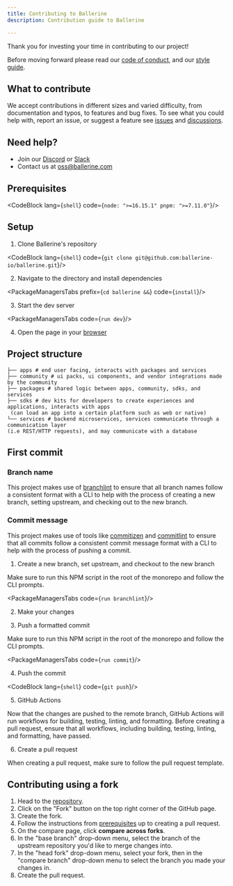 ```yaml
---
title: Contributing to Ballerine
description: Contribution guide to Ballerine

---
```




Thank you for investing your time in contributing to our project!

Before moving forward please read our [code of conduct](CODE_OF_CONDUCT.md), and our [style guide](STYLE_GUIDE.md).

## What to contribute

We accept contributions in different sizes and varied difficulty, from documentation and typos, to features and bug fixes. To see what you could help with, report an issue, or suggest a feature see [issues](https://github.com/ballerine-io/ballerine/issues) and [discussions](https://github.com/ballerine-io/ballerine/discussions).

## Need help?

- Join our [Discord](https://discord.gg/e2rQE4YygA) or [Slack](https://join.slack.com/t/ballerine-oss/shared_invite/zt-1iu6otkok-OqBF3TrcpUmFd9oUjNs2iw)
- Contact us at [oss@ballerine.com](mailto:oss@ballerine.com)

## Prerequisites

<CodeBlock lang={`shell`} code={`node: ">=16.15.1"
pnpm: ">=7.11.0"`}/>

## Setup

1. Clone Ballerine's repository

<CodeBlock lang={`shell`} code={`git clone git@github.com:ballerine-io/ballerine.git`}/>

2. Navigate to the directory and install dependencies

<PackageManagersTabs prefix={`cd ballerine &&`} code={`install`}/>

3. Start the dev server

<PackageManagersTabs code={`run dev`}/>

4. Open the page in your [browser](http://localhost:3000/)

## Project structure

```
├── apps # end user facing, interacts with packages and services
├── community # ui packs, ui components, and vendor integrations made by the community
├── packages # shared logic between apps, community, sdks, and services
├── sdks # dev kits for developers to create experiences and applications, interacts with apps
 (can load an app into a certain platform such as web or native)
└── services # backend microservices, services communicate through a communication layer
(i.e REST/HTTP requests), and may communicate with a database
```

## First commit

### Branch name

This project makes use of [branchlint](https://github.com/Omri-Levy/branchlint) to ensure that all branch names follow a consistent format with a CLI to help with the process of creating a new branch, setting upstream, and checking out to the new branch.

### Commit message

This project makes use of tools like [commitizen](https://github.com/commitizen/cz-cli) and [commitlint](https://github.com/conventional-changelog/commitlint) to ensure that all commits follow a consistent commit message format with a CLI to help with the process of pushing a commit.

1. Create a new branch, set upstream, and checkout to the new branch

Make sure to run this NPM script in the root of the monorepo and follow the CLI prompts.

<PackageManagersTabs code={`run branchlint`}/>

2. Make your changes

3. Push a formatted commit

Make sure to run this NPM script in the root of the monorepo and follow the CLI prompts.

<PackageManagersTabs code={`run commit`}/>

4. Push the commit

<CodeBlock lang={`shell`} code={`git push`}/>

5. GitHub Actions

Now that the changes are pushed to the remote branch, GitHub Actions will run workflows for building, testing, linting, and formatting. Before creating a pull request, ensure that all workflows, including building, testing, linting, and formatting, have passed.

6. Create a pull request

When creating a pull request, make sure to follow the pull request template.

## Contributing using a fork

1. Head to the [repository](https://www.github.com/ballerine-io/ballerine).
2. Click on the "Fork" button on the top right corner of the GitHub page.
3. Create the fork.
4. Follow the instructions from [prerequisites](#prerequisites) up to creating a pull request.
5. On the compare page, click **compare across forks**.
6. In the "base branch" drop-down menu, select the branch of the upstream repository you'd like to merge changes into.
7. In the "head fork" drop-down menu, select your fork, then in the "compare branch" drop-down menu to select the branch you made your changes in.
8. Create the pull request.

